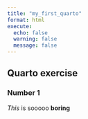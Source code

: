 ```yaml
---
title: "my_first_quarto"
format: html
execute:
  echo: false
  warning: false
  message: false
---
```


## Quarto exercise

### Number 1
*This* is sooooo **boring**
